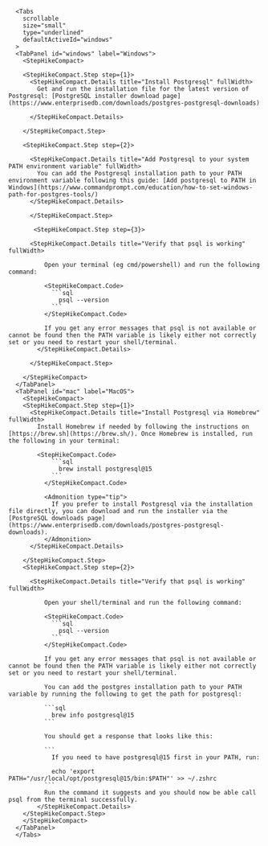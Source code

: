       <Tabs
        scrollable
        size="small"
        type="underlined"
        defaultActiveId="windows"
      >
      <TabPanel id="windows" label="Windows">
        <StepHikeCompact>

        <StepHikeCompact.Step step={1}>
          <StepHikeCompact.Details title="Install Postgresql" fullWidth>
            Get and run the installation file for the latest version of Postgresql: [PostgreSQL installer download page](https://www.enterprisedb.com/downloads/postgres-postgresql-downloads)

          </StepHikeCompact.Details>

        </StepHikeCompact.Step>

        <StepHikeCompact.Step step={2}>

          <StepHikeCompact.Details title="Add Postgresql to your system PATH environment variable" fullWidth>
            You can add the Postgresql installation path to your PATH environment variable following this guide: [Add postgresql to PATH in Windows](https://www.commandprompt.com/education/how-to-set-windows-path-for-postgres-tools/)
          </StepHikeCompact.Details>

          </StepHikeCompact.Step>

           <StepHikeCompact.Step step={3}>

          <StepHikeCompact.Details title="Verify that psql is working" fullWidth>

              Open your terminal (eg cmd/powershell) and run the following command:

              <StepHikeCompact.Code>
                ```sql
                  psql --version
                ```
              </StepHikeCompact.Code>

              If you get any error messages that psql is not available or cannot be found then the PATH variable is likely either not correctly set or you need to restart your shell/terminal.
            </StepHikeCompact.Details>

          </StepHikeCompact.Step>

        </StepHikeCompact>
      </TabPanel>
      <TabPanel id="mac" label="MacOS">
        <StepHikeCompact>
        <StepHikeCompact.Step step={1}>
          <StepHikeCompact.Details title="Install Postgresql via Homebrew" fullWidth>
            Install Homebrew if needed by following the instructions on [https://brew.sh](https://brew.sh/). Once Homebrew is installed, run the following in your terminal:

            <StepHikeCompact.Code>
                ```sql
                  brew install postgresql@15
                ```
              </StepHikeCompact.Code>

              <Admonition type="tip">
                If you prefer to install Postgresql via the installation file directly, you can download and run the installer via the [PostgreSQL downloads page](https://www.enterprisedb.com/downloads/postgres-postgresql-downloads).
              </Admonition>
          </StepHikeCompact.Details>

        </StepHikeCompact.Step>
        <StepHikeCompact.Step step={2}>

          <StepHikeCompact.Details title="Verify that psql is working" fullWidth>

              Open your shell/terminal and run the following command:

              <StepHikeCompact.Code>
                ```sql
                  psql --version
                ```
              </StepHikeCompact.Code>

              If you get any error messages that psql is not available or cannot be found then the PATH variable is likely either not correctly set or you need to restart your shell/terminal.

              You can add the postgres installation path to your PATH variable by running the following to get the path for postgresql:

              ```sql
                brew info postgresql@15
              ```

              You should get a response that looks like this:

              ```
                If you need to have postgresql@15 first in your PATH, run:

                echo 'export PATH="/usr/local/opt/postgresql@15/bin:$PATH"' >> ~/.zshrc
              ```
              Run the command it suggests and you should now be able call psql from the terminal successfully.
            </StepHikeCompact.Details>
        </StepHikeCompact.Step>
        </StepHikeCompact>
      </TabPanel>
      </Tabs>
